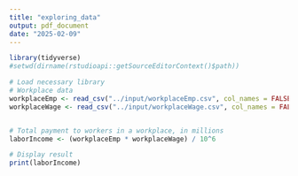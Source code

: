```yaml
---
title: "exploring_data"
output: pdf_document
date: "2025-02-09"
---
```


```r
library(tidyverse)
#setwd(dirname(rstudioapi::getSourceEditorContext()$path))
```

```r
# Load necessary library
# Workplace data
workplaceEmp <- read_csv("../input/workplaceEmp.csv", col_names = FALSE)[[1]] # Number of jobs
workplaceWage <- read_csv("../input/workplaceWage.csv", col_names = FALSE)[[1]] # Average yearly wage of a job


# Total payment to workers in a workplace, in millions
laborIncome <- (workplaceEmp * workplaceWage) / 10^6

# Display result
print(laborIncome)

```